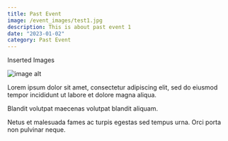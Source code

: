 ```yaml
---
title: Past Event
image: /event_images/test1.jpg
description: This is about past event 1
date: "2023-01-02"
category: Past Event
---
```


Inserted Images

![image alt](/event_images/blog-post-1.jpg)

Lorem ipsum dolor sit amet, consectetur adipiscing elit, sed do eiusmod tempor incididunt ut labore et dolore magna aliqua. 

Blandit volutpat maecenas volutpat blandit aliquam.

Netus et malesuada fames ac turpis egestas sed tempus urna. Orci porta non pulvinar neque.